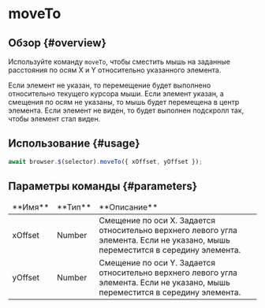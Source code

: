 # moveTo

## Обзор {#overview}

Используйте команду `moveTo`, чтобы сместить мышь на заданные расстояния по осям X и Y относительно указанного элемента.

Если элемент не указан, то перемещение будет выполнено относительно текущего курсора мыши.
Если элемент указан, а смещения по осям не указаны, то мышь будет перемещена в центр элемента.
Если элемент не виден, то будет выполнен подскролл так, чтобы элемент стал виден.

## Использование {#usage}

```javascript
await browser.$(selector).moveTo({ xOffset, yOffset });
```

## Параметры команды {#parameters}

<table>
<thead>
<tr><td>**Имя**</td><td>**Тип**</td><td>**Описание**</td></tr>
</thead>
<tbody>
<tr><td>xOffset</td><td>Number</td><td>Смещение по оси X. Задается относительно верхнего левого угла элемента. Если не указано, мышь переместится в середину элемента.</td></tr>
<tr><td>yOffset</td><td>Number</td><td>Смещение по оси Y. Задается относительно верхнего левого угла элемента. Если не указано, мышь переместится в середину элемента.</td></tr>

</tbody>
</table>
